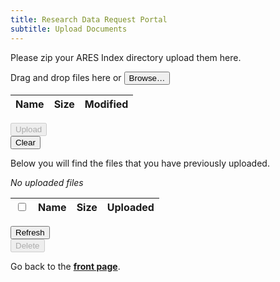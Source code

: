 ```yaml
---
title: Research Data Request Portal
subtitle: Upload Documents
---
```


Please zip your ARES Index directory upload them here.

```{=html}
<script>
  function formatFileName(name) {
    return name.length <= 50 ? name : `${name.slice(0, 40)} \u2026 ${name.slice(-10)}`;
  }

  function formatFileSize(size) {
    if (size == 1) {
      return "1 byte"
    }
    else if (size < 1024) {
      return `${size} bytes`;
    }
    else if (1024 <= size && size < 1048576) {
      return `${(size / 1024).toFixed(1)} kB`;
    }
    else {
      return `${(size / 1048576).toFixed(1)} MB`;
    }
  }

  function formatFileDate(time) {
    return (new Date(time)).toLocaleString("en-US");
  }

  document.addEventListener("alpine:init", () => {
    Alpine.data("data", () => ({
      busy: false,
      localFiles: [],
      remoteFiles: [],
      selections: [],
      latestError: null,

      init() {
        this.refreshRemoteFiles();
      },

      hasLocalFiles() {
        return this.localFiles.length > 0;
      },

      appendLocalFiles(files) {
        let combinedFiles = this.localFiles.concat(files);
        this.localFiles = combinedFiles.filter((localFile, index) =>
          combinedFiles.findLastIndex((file) => file.name == localFile.name) <= index);
      },

      clearLocalFiles() {
        this.localFiles = [];
      },

      hasRemoteFiles() {
        return this.remoteFiles.length > 0;
      },

      hasSelections() {
        return this.selections.length > 0;
      },

      isSelectedAll() {
        return 0 < this.selections.length && this.selections.length == this.remoteFiles.length;
      },

      selectAll() {
        if (this.isSelectedAll()) {
          this.selections = [];
        }
        else {
          this.selections = this.remoteFiles.map((file) => file.name);
        }
      },

      refreshRemoteFiles() {
        this.busy = true;
        let p = Promise.resolve(null);
        p = p.then(() => fetch("/uploads/"));
        p = p.then((response) => response.ok ? response.json() : Promise.reject(Error(response.statusText)) );
        p = p.then((json) => {
          this.remoteFiles = json.result;
          this.selections = this.selections.filter((selection) =>
            this.remoteFiles.some((remoteFile) => remoteFile.name == selection));
        });
        p = p.catch((e) => this.latestError = e);
        p = p.finally(() => this.busy = false);
        return p;
      },

      deleteSelectedRemoteFiles() {
        this.busy = true;
        let p = Promise.resolve(null);
        this.selections.forEach((selection) => {
          p = p.then(() => fetch(`/uploads/${selection}`, { method: "DELETE" }));
          p = p.then((response) => response.ok ? response.json() : Promise.reject(Error(response.statusText)) );
          p = p.then((json) => {
            this.remoteFiles = json.result;
            this.selections = this.selections.filter((selection) =>
              this.remoteFiles.some((remoteFile) => remoteFile.name == selection));
          });
        });
        p = p.catch((e) => this.latestError = e);
        p = p.finally(() => this.busy = false);
        return p;
      },

      uploadLocalFiles() {
        this.busy = true;
        let p = Promise.resolve(null);
        this.localFiles.forEach((localFile) => {
          p = p.then(() => fetch(`/uploads/${localFile.name}`, { method: "PUT", body: localFile }));
          p = p.then((response) => response.ok ? response.json() : Promise.reject(Error(response.statusText)) );
          p = p.then((json) => {
            this.localFiles = this.localFiles.slice(1);
            this.remoteFiles = json.result;
            this.selections = this.selections.filter((selection) =>
              this.remoteFiles.some((remoteFile) => remoteFile.name == selection));
          });
        });
        p = p.catch((e) => this.latestError = e);
        p = p.finally(() => this.busy = false);
        return p;
      },

      resetError() {
        this.latestError = null;
      },
    }));
  });
</script>

<div
  x-cloak
  x-data="data"
  :style="{ cursor: busy && 'wait' }">

  <template x-if="latestError">
    <div
      class="toast-container position-fixed bottom-0 end-0 p-3">
      <div
        class="toast align-items-center text-white bg-danger border-0"
        role="alert"
        aria-live="assertive"
        aria-atomic="true"
        x-effect="if (latestError) { bootstrap.Toast.getOrCreateInstance($el).show() }">
        <div class="d-flex">
          <div class="toast-body" x-text="latestError.message"></div>
          <button type="button" class="btn-close btn-close-white me-2 m-auto" data-bs-dismiss="toast" aria-label="Close"></button>
        </div>
      </div>
    </div>
  </template>

  <div
    class="card"
    @drop.prevent="appendLocalFiles(Array.from($event.dataTransfer.files))"
    @dragover.prevent="false">
    <div class="card-body vstack gap-3 text-center">
      <span class="p-1"><i class="bi bi-upload"></i></span>
      <span class="p-1">Drag and drop files here</span>
      <span class="p-1">or</span>
      <span class="p-1">
        <input
          type="file"
          multiple
          style="display: none"
          x-ref="fileInput"
          x-init="$el.value = ''"
          @change="appendLocalFiles(Array.from($el.files)); $el.value = ''" />
        <button
          type="button"
          class="btn btn-outline-secondary"
          :disabled="busy"
          @click="$refs.fileInput.click()">
          Browse&hellip;
        </button>
      </span>
    </div>
    <table
      class="table table-sm table-striped table-borderless mb-0"
      x-show="hasLocalFiles()">
      <thead>
        <tr><th>Name</th><th>Size</th><th>Modified</th></tr>
      </thead>
      <tbody>
        <template x-for="file in localFiles" :key="file.name">
          <tr>
            <td :title="file.name" x-text="formatFileName(file.name)" />
            <td x-text="formatFileSize(file.size)" />
            <td x-text="formatFileDate(file.lastModified)" />
          </tr>
        </template>
      </tbody>
    </table>
  </div>
  <div class="btn-toolbar mb-3">
    <div class="btn-group me-2">
      <button
        type="button"
        class="btn btn-primary"
        disabled
        :disabled="busy || !hasLocalFiles()"
        @click="uploadLocalFiles()">
        Upload
      </button>
    </div>
    <div class="btn-group">
      <button
        type="button"
        class="btn btn-secondary"
        :disabled="busy || !hasLocalFiles()"
        @click="clearLocalFiles()">
        Clear
      </button>
    </div>
  </div>

  <p>Below you will find the files that you have previously uploaded.</p>

  <div class="card">
    <div
      class="card-body text-center"
      x-show="!hasRemoteFiles()">
      <span class="p-1"><i>No uploaded files</i></span>
    </div>
    <table
      class="table table-sm table-striped table-borderless mb-0"
      x-show="hasRemoteFiles()">
      <thead>
        <tr>
          <th>
            <input
              type="checkbox"
              class="form-check-input"
              :disabled="busy"
              :checked="isSelectedAll()"
              @click="selectAll()" />
          </th>
          <th>Name</th>
          <th>Size</th>
          <th>Uploaded</th>
        </tr>
      </thead>
      <tbody>
        <template x-for="file in remoteFiles" :key="file.name">
          <tr>
            <td>
              <input
                type="checkbox"
                class="form-check-input"
                x-model="selections"
                :disabled="busy"
                :value="file.name" />
            </td>
            <td :title="file.name" x-text="formatFileName(file.name)" />
            <td x-text="formatFileSize(file.size)" />
            <td x-text="formatFileDate(file.time)" />
          </tr>
        </template>
      </tbody>
    </table>
  </div>
  <div class="btn-toolbar mb-3">
    <div class="btn-group me-2">
      <button
        class="btn btn-secondary"
        :disabled="busy"
        @click="refreshRemoteFiles()">
        Refresh
      </button>
    </div>
    <div class="btn-group">
      <button
        class="btn btn-danger"
        disabled
        :disabled="busy || !hasSelections()"
        @click="deleteSelectedRemoteFiles()">
        Delete
      </button>
    </div>
  </div>

</div>
```

Go back to the **[front page](index.qmd)**.
